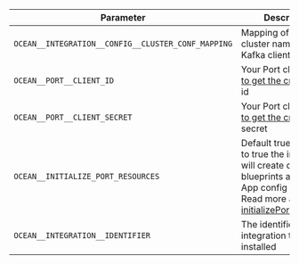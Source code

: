 | Parameter                                          | Description                                                                                                                                                                                                                                                                              | Example                       | Required |
| -------------------------------------------------- | ---------------------------------------------------------------------------------------------------------------------------------------------------------------------------------------------------------------------------------------------------------------------------------------- | ----------------------------- | -------- |
| `OCEAN__INTEGRATION__CONFIG__CLUSTER_CONF_MAPPING`            | Mapping of Kafka cluster names to Kafka client config                                                                                                                                                                                                                                                                    | | ✅       
| `OCEAN__PORT__CLIENT_ID`                           | Your Port client ([How to get the credentials](https://docs.getport.io/build-your-software-catalog/sync-data-to-catalog/api/#find-your-port-credentials)) id                                                                                                                             |                               | ✅       |
| `OCEAN__PORT__CLIENT_SECRET`                       | Your Port client ([How to get the credentials](https://docs.getport.io/build-your-software-catalog/sync-data-to-catalog/api/#find-your-port-credentials)) secret                                                                                                                         |                               | ✅       |
| `OCEAN__INITIALIZE_PORT_RESOURCES`                 | Default true, When set to true the integration will create default blueprints and the port App config Mapping. Read more about [initializePortResources](https://ocean.getport.io/develop-an-integration/integration-configuration/#initializeportresources---initialize-port-resources) |                               | ❌       |
| `OCEAN__INTEGRATION__IDENTIFIER`                   | The identifier of the integration that will be installed                                                                                                                                                                                                                                 |                               | ❌       |